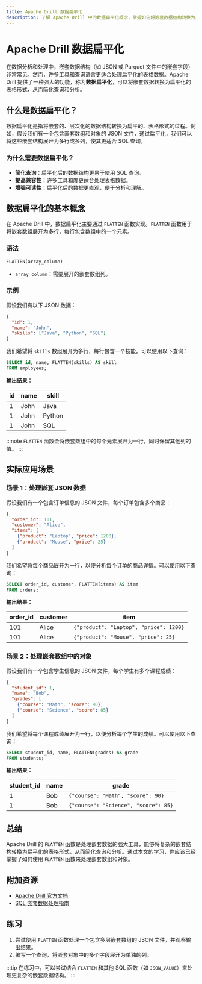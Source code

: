 ```yaml
---
title: Apache Drill 数据扁平化
description: 了解 Apache Drill 中的数据扁平化概念，掌握如何将嵌套数据结构转换为扁平化表格形式，以便于分析和查询。
---
```


# Apache Drill 数据扁平化

在数据分析和处理中，嵌套数据结构（如 JSON 或 Parquet 文件中的嵌套字段）非常常见。然而，许多工具和查询语言更适合处理扁平化的表格数据。Apache Drill 提供了一种强大的功能，称为**数据扁平化**，可以将嵌套数据转换为扁平化的表格形式，从而简化查询和分析。

## 什么是数据扁平化？

数据扁平化是指将嵌套的、层次化的数据结构转换为扁平的、表格形式的过程。例如，假设我们有一个包含嵌套数组和对象的 JSON 文件，通过扁平化，我们可以将这些嵌套结构展开为多行或多列，使其更适合 SQL 查询。

### 为什么需要数据扁平化？

- **简化查询**：扁平化后的数据结构更易于使用 SQL 查询。
- **提高兼容性**：许多工具和库更适合处理表格数据。
- **增强可读性**：扁平化后的数据更直观，便于分析和理解。

## 数据扁平化的基本概念

在 Apache Drill 中，数据扁平化主要通过 `FLATTEN` 函数实现。`FLATTEN` 函数用于将嵌套数组展开为多行，每行包含数组中的一个元素。

### 语法

```sql
FLATTEN(array_column)
```

- `array_column`：需要展开的嵌套数组列。

### 示例

假设我们有以下 JSON 数据：

```json
{
  "id": 1,
  "name": "John",
  "skills": ["Java", "Python", "SQL"]
}
```

我们希望将 `skills` 数组展开为多行，每行包含一个技能。可以使用以下查询：

```sql
SELECT id, name, FLATTEN(skills) AS skill
FROM employees;
```

**输出结果：**

| id  | name | skill  |
|-----|------|--------|
| 1   | John | Java   |
| 1   | John | Python |
| 1   | John | SQL    |

:::note
`FLATTEN` 函数会将嵌套数组中的每个元素展开为一行，同时保留其他列的值。
:::

## 实际应用场景

### 场景 1：处理嵌套 JSON 数据

假设我们有一个包含订单信息的 JSON 文件，每个订单包含多个商品：

```json
{
  "order_id": 101,
  "customer": "Alice",
  "items": [
    {"product": "Laptop", "price": 1200},
    {"product": "Mouse", "price": 25}
  ]
}
```

我们希望将每个商品展开为一行，以便分析每个订单的商品详情。可以使用以下查询：

```sql
SELECT order_id, customer, FLATTEN(items) AS item
FROM orders;
```

**输出结果：**

| order_id | customer | item                     |
|----------|----------|--------------------------|
| 101      | Alice    | `{"product": "Laptop", "price": 1200}` |
| 101      | Alice    | `{"product": "Mouse", "price": 25}`    |

### 场景 2：处理嵌套数组中的对象

假设我们有一个包含学生信息的 JSON 文件，每个学生有多个课程成绩：

```json
{
  "student_id": 1,
  "name": "Bob",
  "grades": [
    {"course": "Math", "score": 90},
    {"course": "Science", "score": 85}
  ]
}
```

我们希望将每个课程成绩展开为一行，以便分析每个学生的成绩。可以使用以下查询：

```sql
SELECT student_id, name, FLATTEN(grades) AS grade
FROM students;
```

**输出结果：**

| student_id | name | grade                     |
|------------|------|---------------------------|
| 1          | Bob  | `{"course": "Math", "score": 90}`    |
| 1          | Bob  | `{"course": "Science", "score": 85}` |

## 总结

Apache Drill 的 `FLATTEN` 函数是处理嵌套数据的强大工具，能够将复杂的嵌套结构转换为扁平化的表格形式，从而简化查询和分析。通过本文的学习，你应该已经掌握了如何使用 `FLATTEN` 函数来处理嵌套数组和对象。

## 附加资源

- [Apache Drill 官方文档](https://drill.apache.org/docs/)
- [SQL 嵌套数据处理指南](https://www.sqlshack.com/working-with-nested-data-in-sql/)

## 练习

1. 尝试使用 `FLATTEN` 函数处理一个包含多层嵌套数组的 JSON 文件，并观察输出结果。
2. 编写一个查询，将嵌套对象中的多个字段展开为单独的列。

:::tip
在练习中，可以尝试结合 `FLATTEN` 和其他 SQL 函数（如 `JSON_VALUE`）来处理更复杂的嵌套数据结构。
:::